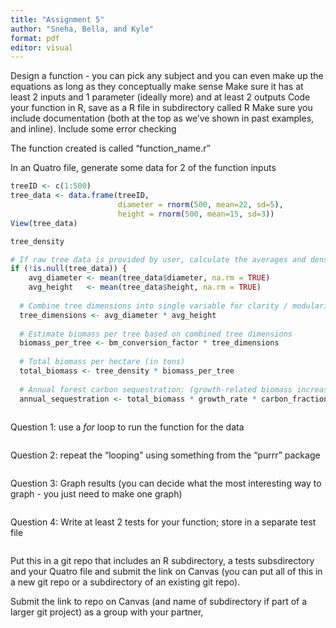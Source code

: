 ```yaml
---
title: "Assignment 5"
author: "Sneha, Bella, and Kyle"
format: pdf
editor: visual
---
```


Design a function - you can pick any subject and you can even make up the equations as long as they conceptually make sense Make sure it has at least 2 inputs and 1 parameter (ideally more) and at least 2 outputs Code your function in R, save as a R file in subdirectory called R Make sure you include documentation (both at the top as we've shown in past examples, and inline). Include some error checking

The function created is called "function_name.r"

In an Quatro file, generate some data for 2 of the function inputs

```r
treeID <- c(1:500)
tree_data <- data.frame(treeID,
                        diameter = rnorm(500, mean=22, sd=5),
                        height = rnorm(500, mean=15, sd=3))
View(tree_data)

tree_density

# If raw tree data is provided by user, calculate the averages and density.
if (!is.null(tree_data)) {
    avg_diameter <- mean(tree_data$diameter, na.rm = TRUE)
    avg_height   <- mean(tree_data$height, na.rm = TRUE)
  
  # Combine tree dimensions into single variable for clarity / modularity
  tree_dimensions <- avg_diameter * avg_height
  
  # Estimate biomass per tree based on combined tree dimensions
  biomass_per_tree <- bm_conversion_factor * tree_dimensions
  
  # Total biomass per hectare (in tons)
  total_biomass <- tree_density * biomass_per_tree
  
  # Annual forest carbon sequestration: (growth-related biomass increase) * (carbon fraction)
  annual_sequestration <- total_biomass * growth_rate * carbon_fraction
  

```

Question 1: use a *for* loop to run the function for the data

```r

```

Question 2: repeat the "looping" using something from the "purrr" package

```r

```

Question 3: Graph results (you can decide what the most interesting way to graph - you just need to make one graph)

```r

```

Question 4: Write at least 2 tests for your function; store in a separate test file

```r

```

Put this in a git repo that includes an R subdirectory, a tests subsdirectory and your Quatro file and submit the link on Canvas (you can put all of this in a new git repo or a subdirectory of an existing git repo).

Submit the link to repo on Canvas (and name of subdirectory if part of a larger git project) as a group with your partner,
